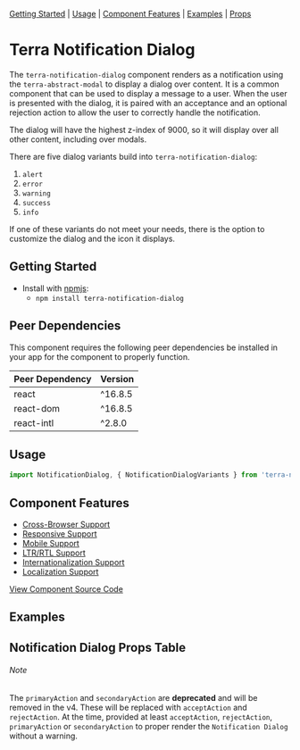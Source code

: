 


<Badge />

[Getting Started](#getting-started) | [Usage](#usage) | [Component Features](#component-features) | [Examples](#examples) | [Props](#notification-dialog-props-table )

# Terra Notification Dialog

The `terra-notification-dialog` component renders as a notification using the `terra-abstract-modal` to display a dialog over content. It is a common component that can be used to display a message to a user. When the user is presented with the dialog, it is paired with an acceptance and an optional rejection action to allow the user to correctly handle the notification.

The dialog will have the highest z-index of 9000, so it will display over all other content, including over modals.

There are five dialog variants build into `terra-notification-dialog`:

1. `alert`
2. `error`
3. `warning`
4. `success`
5. `info`

If one of these variants do not meet your needs, there is the option to customize the dialog and the icon it displays.

## Getting Started

- Install with [npmjs](https://www.npmjs.com):
  - `npm install terra-notification-dialog`

<!-- AUTO-GENERATED-CONTENT:START Peer Dependencies -->
## Peer Dependencies

This component requires the following peer dependencies be installed in your app for the component to properly function.

| Peer Dependency | Version |
|-|-|
| react | ^16.8.5 |
| react-dom | ^16.8.5 |
| react-intl | ^2.8.0 |

<!-- AUTO-GENERATED-CONTENT:END -->

## Usage 
``` jsx
import NotificationDialog, { NotificationDialogVariants } from 'terra-notification-dialog';
```

## Component Features

 * [Cross-Browser Support](https://engineering.cerner.com/terra-ui/contributing/terra-ui/component-standards#cross-browser-support)
 * [Responsive Support](https://engineering.cerner.com/terra-ui/contributing/terra-ui/component-standards#responsive-support)
 * [Mobile Support](https://engineering.cerner.com/terra-ui/contributing/terra-ui/component-standards#mobile-support)
 * [LTR/RTL Support](https://engineering.cerner.com/terra-ui/contributing/terra-ui/component-standards#ltr--rtl-support)
 * [Internationalization Support](https://engineering.cerner.com/terra-ui/contributing/terra-ui/component-standards#internationalization-i18n-support)
 * [Localization Support](https://engineering.cerner.com/terra-ui/contributing/terra-ui/component-standards#internationalization-i18n-support)

[View Component Source Code](https://github.com/cerner/terra-framework/tree/master/packages/terra-notification-dialog)

## Examples 
<DefaultNotificationDialog />

<VariantsExample
  title="Notification Dialog Variants"
/>

<ContentNotificationDialog
  title="Notification Dialog with Detailed Message"
  description="This example demonstrates the use for the startMessage, content, and endMessage prop combination."
/>

<ActionOrderExample />

<EmphasizedRejectNotificationDialog
  title="Notification Dialog with Reject Action Emphasized"
/>

<NotificationDialogInModalManager
  description="Notification Dialog has the highest z-index of 9000. Trigger the Notification Dialog in the modal to see it displays above the modal content."
/>

<NotificationDialogWithLongText
  title="Notification Dialog with Long Text"
  description="This example show the dialog correctly handles long messages with scrolling."
/>

## Notification Dialog Props Table 

###### Note
The `primaryAction` and `secondaryAction` are **deprecated** and will be removed in the v4. These will be replaced with `acceptAction` and `rejectAction`. At the time, provided at least `acceptAction`, `rejectAction`, `primaryAction` or `secondaryAction` to proper render the `Notification Dialog` without a warning.

<NotificationDialogPropsTable />

